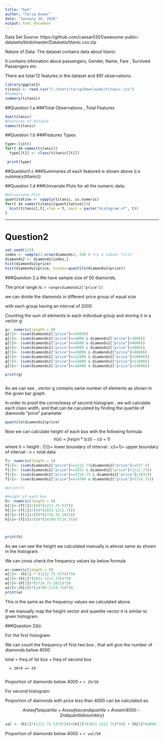 ```yaml
---
title: "hw1"
author: "Tariq Anwar"
date: "January 20, 2016"
output: html_document
---
```


Data Set Source: https://github.com/caesar0301/awesome-public-datasets/blob/master/Datasets/titanic.csv.zip


Nature of Data: The dataset contains data about titanic.

It contains infomation about passengers, Gender, Name, Fare , Survived Passengers etc.


There are total 12 features in the dataset and 891 observations.
              

```r
library(ggplot2)
titanic <- read.csv("C:/Users/tariq/Downloads/titanic.csv")
#Summary
summary(titanic)
```


##Question 1.a
###Total Observations ,  Total Features
```r
dim(titanic)
#Features of DataSet
names(titanic)
```


##Question 1.b 
###Features Types
```r
type<-list()
for(t in names(titanic))
  type[[t]] <- class(titanic[[t]])

 print(type)

```

##Question1.c
###Summaries of each featured is shown above (i.e summary(titanic))

##Question 1.d
###Univariate Plots for all the numeric data:



```r
#Univariate Plot
quantitative <- sapply(titanic, is.numeric)
for(t in names(titanic[quantitative])){
  hist(titanic[,t],xlab = t, main = paste("Histogram of", t))
}

```


****************************************************************************************************************************************************************************************

#                                    **Question2**
```r

set.seed(123)
index <- sample(1:nrow(diamonds), 50) # try a subset first
diamonds2 <- diamonds[index,]
hist(diamonds2$price)
hist(diamonds2$price, breaks=quantile(diamonds2$price))

```

###Question 2.a
We have sample size of 50 diamonds,


The price range is: `r range(diamonds2["price"])`


we can divide the diamonds in different price group of equal size


with  each group having an interval of 2000

Counting the sum of elements in each individual group and storing it in a vector g

```r
g<- numeric(length = 0)
g[1]<- (sum(diamonds2["price"]<=2000))
g[2]<- (sum(diamonds2["price"]<=4000 & diamonds2["price"]>2000))
g[3]<- (sum(diamonds2["price"]<=6000 & diamonds2["price"]>4000))
g[4]<- (sum(diamonds2["price"]<=8000 & diamonds2["price"]>6000))
g[5]<- (sum(diamonds2["price"]<=10000 & diamonds2["price"]>8000))
g[6]<- (sum(diamonds2["price"]<=12000 & diamonds2["price"]>10000))
g[7]<- (sum(diamonds2["price"]<=14000 & diamonds2["price"]>12000))
g[8]<- (sum(diamonds2["price"]<=16000 & diamonds2["price"]>14000))

print(g)



```
As we can see , vector g contains same number of elements as 
shown in the given bar graph.


In order to proof the correctness of second histogram , we will calculate each class
width, and that can be caculated by finding the quartile of diamonds "price" parameter
```r
quantile(diamonds2$price)
```
Now we can calculate height of each box with the following formula:
$$ h(x) = freq/n*(c(i)-c(i+1)$$
where h = height : 
C(i)= lower boundary of interval :
c(i+1)= upper boundary of interval :
n = total data


```r
f<- numeric(length = 0)
f[1]<- (sum(diamonds2["price"]<=1212.75&diamonds2["price"]>=537 ))
f[2]<- (sum(diamonds2["price"]<=2831 & diamonds2["price"]>1212.75))
f[3]<- (sum(diamonds2["price"]<=5724.75 & diamonds2["price"]>2831))
f[4]<- (sum(diamonds2["price"]<=14709 & diamonds2["price"]>5724.75))

#print(f)

#height of each box
h<- numeric(length = 0)
h[1]<-(f[1])/(50*(1212.75-537))
h[2]<-(f[2])/(50*(2831-1212.75))
h[3]<-(f[3])/(50*(5724.75-2831))
h[4]<-(f[4])/(50*(14709-5724.75))



print(h)

```
As we can see the height we calculated manually is almost same as shown in the histogram.


We can cross check the frequency values by below formula
```r
w<-numeric(length = 0)
w[1]<- (h[1] * (1212.75-537))*50
w[2]<-(h[2]*(2831-1212.75))*50
w[3]<-(h[3])*(5724.75-2831)*50
w[4]<-(h[4])*(14709-5724.75)*50
print(w)
```
This is the same as the frequency values we calculated above.

If we manually map the height vector and quantile vector it is similar to given histogram.


###Question 2(b):

For the first histogram:


We can count the frequency of first two box , that will give the number of diamonds 
below 4000 

total = freq of 1st box + freq of second box


      = 20+9 => 29
      
  Proportion of diamonds below 4000 = `r 29/50 `    


For second histogram:


Proportion of diamonds with price less than 4000 can be calculated as:

$$ Area of 1st quartile+ Area of second quartile + Area in (4000-2nd quartile boundary)$$

```r
val <- (h[1]*(1212.75-537)*50)+(h[2]*(2831-1212.75)*50) + (h[3]*(4000-2831)*50)
```


Proportion of diamonds below 4000 = `r val/50 `